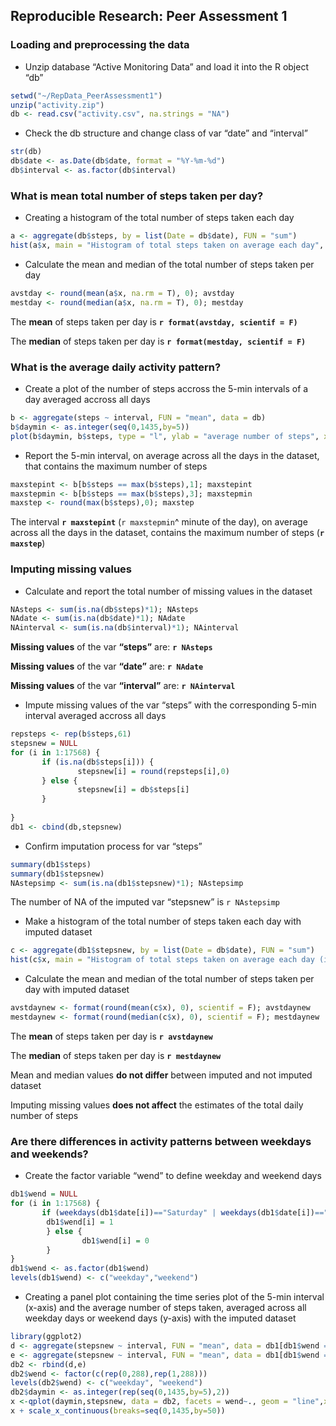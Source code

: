 ## Reproducible Research: Peer Assessment 1

### Loading and preprocessing the data

* Unzip database "Active Monitoring Data" and load it into the R object "db"
```r
setwd("~/RepData_PeerAssessment1")
unzip("activity.zip")
db <- read.csv("activity.csv", na.strings = "NA")
```

* Check the db structure and change class of var "date" and "interval"
``` r
str(db)
db$date <- as.Date(db$date, format = "%Y-%m-%d")
db$interval <- as.factor(db$interval)
```



### What is mean total number of steps taken per day?

* Creating a histogram of the total number of steps taken each day

```r
a <- aggregate(db$steps, by = list(Date = db$date), FUN = "sum")
hist(a$x, main = "Histogram of total steps taken on average each day", xlab = "total number of steps")
```


* Calculate the mean and median of the total number of steps taken per day
```r
avstday <- round(mean(a$x, na.rm = T), 0); avstday
mestday <- round(median(a$x, na.rm = T), 0); mestday
```

The __mean__ of steps taken per day is __`r format(avstday, scientif = F)`__   

The __median__ of steps taken per day is __`r format(mestday, scientif = F)`__



### What is the average daily activity pattern?

* Create a plot of the number of steps accross the 5-min intervals of a day averaged accross all days
```r
b <- aggregate(steps ~ interval, FUN = "mean", data = db)
b$daymin <- as.integer(seq(0,1435,by=5)) 
plot(b$daymin, b$steps, type = "l", ylab = "average number of steps", xlab = "day minute", main = "Number of steps in the 5-min intervals of a day averaged accross days")
```

* Report the 5-min interval, on average across all the days in the dataset, that contains the maximum number of steps

```r
maxstepint <- b[b$steps == max(b$steps),1]; maxstepint
maxstepmin <- b[b$steps == max(b$steps),3]; maxstepmin
maxstep <- round(max(b$steps),0); maxstep
```

The interval __`r maxstepint`__ (`r maxstepmin`^ minute of the day), on average across all the days in the dataset, contains the maximum number of steps (__`r maxstep`__) 



### Imputing missing values

* Calculate and report the total number of missing values in the dataset
```r
NAsteps <- sum(is.na(db$steps)*1); NAsteps
NAdate <- sum(is.na(db$date)*1); NAdate
NAinterval <- sum(is.na(db$interval)*1); NAinterval
```

__Missing values__ of the var __"steps"__ are: __`r NAsteps`__       

__Missing values__ of the var __"date"__ are: __`r NAdate`__      

__Missing values__ of the var __"interval"__ are: __`r NAinterval`__       


* Impute missing values of the var "steps" with the corresponding 5-min interval averaged accross all days
```r
repsteps <- rep(b$steps,61)
stepsnew = NULL
for (i in 1:17568) {
       if (is.na(db$steps[i])) {
               stepsnew[i] = round(repsteps[i],0)
       } else {
               stepsnew[i] = db$steps[i]
       }
               
}
db1 <- cbind(db,stepsnew)
```

* Confirm imputation process for var "steps"
```r
summary(db1$steps)
summary(db1$stepsnew)
NAstepsimp <- sum(is.na(db1$stepsnew)*1); NAstepsimp
```

The number of NA of the imputed var "stepsnew" is `r NAstepsimp`

* Make a histogram of the total number of steps taken each day with imputed dataset
```r
c <- aggregate(db1$stepsnew, by = list(Date = db$date), FUN = "sum")
hist(c$x, main = "Histogram of total steps taken on average each day (imputed dataset)", xlab = "total number of steps")
```


* Calculate the mean and median of the total number of steps taken per day with imputed dataset
```r
avstdaynew <- format(round(mean(c$x), 0), scientif = F); avstdaynew
mestdaynew <- format(round(median(c$x), 0), scientif = F); mestdaynew
```


The __mean__ of steps taken per day is __`r avstdaynew`__   

The __median__ of steps taken per day is __`r mestdaynew`__

Mean and median values __do not differ__ between imputed and not imputed dataset

Imputing missing values __does not affect__ the estimates of the total daily number of steps 



### Are there differences in activity patterns between weekdays and weekends?

* Create the factor variable "wend" to define weekday and weekend days
```r
db1$wend = NULL
for (i in 1:17568) {
       if (weekdays(db1$date[i])=="Saturday" | weekdays(db1$date[i])=="Sunday") {
        db1$wend[i] = 1
        } else {
                db1$wend[i] = 0
        }
}
db1$wend <- as.factor(db1$wend)
levels(db1$wend) <- c("weekday","weekend")
```

* Creating a panel plot containing the time series plot of the 5-min interval (x-axis) and the average number of steps taken, averaged across all weekday days or weekend days (y-axis) with the imputed dataset
```r
library(ggplot2)
d <- aggregate(stepsnew ~ interval, FUN = "mean", data = db1[db1$wend == "weekday",])
e <- aggregate(stepsnew ~ interval, FUN = "mean", data = db1[db1$wend == "weekend",])
db2 <- rbind(d,e)
db2$wend <- factor(c(rep(0,288),rep(1,288)))
levels(db2$wend) <- c("weekday", "weekend")
db2$daymin <- as.integer(rep(seq(0,1435,by=5),2))
x <-qplot(daymin,stepsnew, data = db2, facets = wend~., geom = "line",xlab = "minute of the day", ylab = "average number of steps", main = "Number of steps in the 5-min intervals of a day averaged accross weekdays and weekends (imputed data)")
x + scale_x_continuous(breaks=seq(0,1435,by=50))
```
